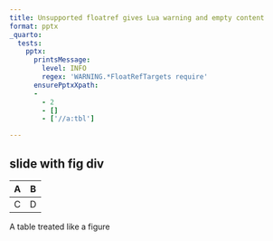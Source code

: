 ```yaml
---
title: Unsupported floatref gives Lua warning and empty content
format: pptx
_quarto:
  tests:
    pptx:
      printsMessage:
        level: INFO
        regex: 'WARNING.*FloatRefTargets require'
      ensurePptxXpath:
      - 
        - 2
        - []
        - ['//a:tbl']

---
```


## slide with fig div

::: {#fig-table}

| A | B |
|---|---|
| C | D |

A table treated like a figure 

:::
